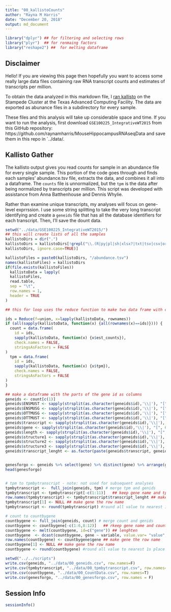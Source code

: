 ```yaml
---
title: "00_kallistoCounts"
author: "Rayna M Harris"
date: "December 20, 2018"
output: md_document
---
```

  
```r
library("dplyr") ## for filtering and selecting rows
library("plyr")  ## for renmaing factors
library("reshape2") ##  for melting dataframe
```

## Disclaimer

Hello! If you are viewing this page then hopefully you want to access some really large data files containing raw RNA transcript counts and estimates of transcripts per million. 

To obtain the data analyzed in this markdown file, I [ran kallisto](https://github.com/raynamharris/IntegrativeProjectWT2015/blob/master/UNIXworkflow/04_kallisto.md) on the Stampede Cluster at the Texas Advanced Computing Facility. The data are exported as abunance files in a subdirectory for every sample. 

These files and this analysis will take up considerable space and time. If you want to run the analysis, first download `GSE100225_IntegrativeWT2015` from this GitHub repository: https://github.com/raynamharris/MouseHippocampusRNAseqData and save them in this repo in `../data/. 

## Kallisto Gather

The kallisto output gives you read counts for sample in an abundance file for every single sample. This portion of the code goes through and finds each samples' abundance.tsv file, extracts the data, and combines it all into a dataframe. The `counts` file is unnormalized, but the `tpm` is the data after being normalized by transcripts per million. This script was developed with assistance from Anna Batthenhouse and Dennis Whylie.

Rather than examine unique transcripts, my analyses will focus on gene-level exprrssion. I use some string splitting to take the very long transcript identifying and create a `geneids` file that has all the database identifiers for each transcript. Then, I'll save the dount data.

```r
setwd("../data/GSE100225_IntegrativeWT2015/")
## this will create lists of all the samples
kallistoDirs = dir(".")
kallistoDirs = kallistoDirs[!grepl("\\.(R|py|pl|sh|xlsx?|txt|tsv|csv|org|md|obo|png|jpg|pdf)$",
kallistoDirs, ignore.case=TRUE)]

kallistoFiles = paste0(kallistoDirs, "/abundance.tsv")
names(kallistoFiles) = kallistoDirs
if(file.exists(kallistoFiles))
  kallistoData = lapply(
  kallistoFiles,
  read.table,
  sep = "\t",
  row.names = 1,
  header = TRUE
)

## this for loop uses the reduce function to make two data frame with counts or tpm from all the samples. note, only counts are used

ids = Reduce(f=union, x=lapply(kallistoData, rownames))
if (all(sapply(kallistoData, function(x) {all(rownames(x)==ids)}))) {
  count = data.frame(
    id = ids,
    sapply(kallistoData, function(x) {x$est_counts}),
    check.names = FALSE,
    stringsAsFactors = FALSE
)
  tpm = data.frame(
    id = ids,
    sapply(kallistoData, function(x) {x$tpm}),
    check.names = FALSE,
    stringsAsFactors = FALSE
)
}

## make a dataframe with the parts of the gene id as columns
geneids <- count[c(1)] 
geneids$ENSMUST <- sapply(strsplit(as.character(geneids$id),'\\|'), "[", 1)
geneids$ENSMUSG <- sapply(strsplit(as.character(geneids$id),'\\|'), "[", 2)
geneids$OTTMUSG <- sapply(strsplit(as.character(geneids$id),'\\|'), "[", 3)
geneids$OTTMUST <- sapply(strsplit(as.character(geneids$id),'\\|'), "[", 4)
geneids$transcript <- sapply(strsplit(as.character(geneids$id),'\\|'), "[", 5)
geneids$gene <- sapply(strsplit(as.character(geneids$id),'\\|'), "[", 6)
geneids$length <- sapply(strsplit(as.character(geneids$id),'\\|'), "[", 7)
geneids$structure1 <- sapply(strsplit(as.character(geneids$id),'\\|'), "[", 8)
geneids$structure2 <- sapply(strsplit(as.character(geneids$id),'\\|'), "[", 9)
geneids$structure3 <- sapply(strsplit(as.character(geneids$id),'\\|'), "[", 10)
geneids$transcript_lenght <- as.factor(paste(geneids$transcript, geneids$length, sep="_"))


genesforgo <- geneids %>% select(gene) %>% distinct(gene) %>% arrange(gene)
head(genesforgo)


# tpm to tpmbytranscript - note: not used for subsequent analyses
tpmbytranscript <-  full_join(geneids, tpm) # merge tpm and genids
tpmbytranscript <- tpmbytranscript[-c(1:11)]   ## keep gene name and tpm for samples)
row.names(tpmbytranscript) <- tpmbytranscript$transcript_lenght ## make gene the row name
tpmbytranscript[1] <- NULL ## make gene the row name
tpmbytranscript <- round(tpmbytranscript) #round all value to nearest 1s place

# count to countbygene
countbygene <- full_join(geneids, count) # merge count and genids
countbygene <- countbygene[-c(1:6,8:12)]   ## rkeep gene name and counts for samples)
countbygene <- melt(countbygene, id=c("gene")) ## lenghten 
countbygene  <- dcast(countbygene, gene ~ variable, value.var= "value", fun.aggregate=sum) #then widen by sum
row.names(countbygene) <- countbygene$gene ## make gene the row name
countbygene[1] <- NULL ## make gene the row name
countbygene <- round(countbygene) #round all value to nearest 1s place

setwd("../../scripts")
write.csv(geneids, "../data/00_geneids.csv", row.names=F)
write.csv(tpmbytranscript, "../data/00_tpmbytranscript.csv", row.names=T)
write.csv(countbygene, "../data/00_CountData.csv", row.names=T)
write.csv(genesforgo, "../data/00_genesforgo.csv", row.names = F)
```

## Session Info
```r
sessionInfo()
```